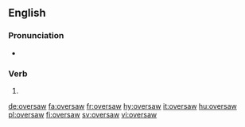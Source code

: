 ==English==

===Pronunciation===
* {{a|US}} {{IPA|/oʊ.vɚ.sɔ/|lang=en}}

===Verb===
{{head|en}}

# {{en-simple past of|oversee}}

[[de:oversaw]]
[[fa:oversaw]]
[[fr:oversaw]]
[[hy:oversaw]]
[[it:oversaw]]
[[hu:oversaw]]
[[pl:oversaw]]
[[fi:oversaw]]
[[sv:oversaw]]
[[vi:oversaw]]